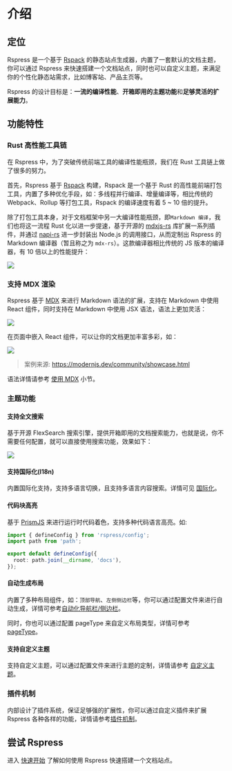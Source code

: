# 介绍

## 定位

Rspress 是一个基于 [Rspack](https://rspack.dev/) 的静态站点生成器，内置了一套默认的文档主题，你可以通过 Rspress 来快速搭建一个文档站点，同时也可以自定义主题，来满足你的个性化静态站需求，比如博客站、产品主页等。

Rspress 的设计目标是：**一流的编译性能**、**开箱即用的主题功能**和**足够灵活的扩展能力**。

## 功能特性

### Rust 高性能工具链

在 Rspress 中，为了突破传统前端工具的编译性能瓶颈，我们在 Rust 工具链上做了很多的努力。

首先，Rspress 基于 [Rspack](https://rspack.dev/) 构建，Rspack 是一个基于 Rust 的高性能前端打包工具，内置了多种优化手段，如：多线程并行编译、增量编译等，相比传统的 Webpack、Rollup 等打包工具，Rspack 的编译速度有着 5 ~ 10 倍的提升。

除了打包工具本身，对于文档框架中另一大编译性能瓶颈，即`Markdown 编译`，我们也将这一流程 Rust 化以进一步提速，基于开源的 [mdxjs-rs](https://github.com/wooorm/mdxjs-rs) 库扩展一系列插件，并通过 [napi-rs](https://napi.rs/) 进一步封装出 Node.js 的调用接口，从而定制出 Rspress 的 Markdown 编译器（暂且称之为 `mdx-rs`）。这款编译器相比传统的 JS 版本的编译器，有 10 倍以上的性能提升：

<img src="https://lf3-static.bytednsdoc.com/obj/eden-cn/uhbfnupenuhf/rspress/mdx-rs-benchmark.png" />

### 支持 MDX 渲染

Rspress 基于 [MDX](https://mdxjs.com/) 来进行 Markdown 语法的扩展，支持在 Markdown 中使用 React 组件，同时支持在 Markdown 中使用 JSX 语法，语法上更加灵活：

<img src="https://lf3-static.bytednsdoc.com/obj/eden-cn/uhbfnupenuhf/rspress/mdx-intro.png" />

在页面中嵌入 React 组件，可以让你的文档更加丰富多彩，如：

<img src="https://lf3-static.bytednsdoc.com/obj/eden-cn/uhbfnupenuhf/rspress/rspress-mdx.png" />

> 案例来源: https://modernjs.dev/community/showcase.html

语法详情请参考 [使用 MDX](/guide/basic/use-mdx) 小节。

### 主题功能

#### 支持全文搜索

基于开源 FlexSearch 搜索引擎，提供开箱即用的文档搜索能力，也就是说，你不需要任何配置，就可以直接使用搜索功能，效果如下：

<img src="https://lf3-static.bytednsdoc.com/obj/eden-cn/uhbfnupenuhf/rspress/rspress-search.png" />

#### 支持国际化(I18n)

内置国际化支持，支持多语言切换，且支持多语言内容搜索。详情可见 [国际化](/guide/default-theme/i18n)。

#### 代码块高亮

基于 [PrismJS](https://github.com/PrismJS/prism) 来进行运行时代码着色，支持多种代码语言高亮。如:

```ts title="rspress.config.ts"
import { defineConfig } from 'rspress/config';
import path from 'path';

export default defineConfig({
  root: path.join(__dirname, 'docs'),
});
```

#### 自动生成布局

内置了多种布局组件，如：`顶部导航`、`左侧侧边栏`等，你可以通过配置文件来进行自动生成，详情可参考[自动化导航栏/侧边栏](/guide/basic/auto-nav-sidebar)。

同时，你也可以通过配置 pageType 来自定义布局类型，详情可参考 [pageType](/api/config/config-frontmatter.html#pagetype)。

#### 支持自定义主题

支持自定义主题，可以通过配置文件来进行主题的定制，详情请参考 [自定义主题](/guide/advanced/custom-theme)。

### 插件机制

内部设计了插件系统，保证足够强的扩展性，你可以通过自定义插件来扩展 Rspress 各种各样的功能，详情请参考[插件机制](/plugin/system/introduction)。

## 尝试 Rspress

进入 [快速开始](/guide/start/getting-started) 了解如何使用 Rspress 快速搭建一个文档站点。
